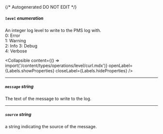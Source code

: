{/* Autogenerated DO NOT EDIT  */}

##### `level` _enumeration_
An integer log level to write to the PMS log with.  
0: Error  
1: Warning  
2: Info 
3: Debug  
4: Verbose


<Collapsible content={() => import('/content/types/operations/level/curl.mdx')} openLabel={Labels.showProperties} closeLabel={Labels.hideProperties} />


---
##### `message` _string_
The text of the message to write to the log.

---
##### `source` _string_
a string indicating the source of the message.


